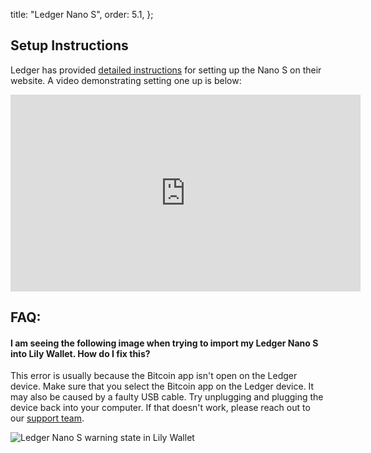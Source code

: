 

  title: "Ledger Nano S",
  order: 5.1,
};

<DeviceInfo
  image="/assets/devices/ledger.png"
  name="Ledger Nano S"
  companyName="Ledger"
  learnMoreUrl="https://shop.ledger.com/pages/ledger-nano-x"
  purchaseUrl="https://shop.ledger.com/products/ledger-nano-s"
/>

## Setup Instructions

Ledger has provided [detailed instructions](https://support.ledger.com/hc/en-us/articles/360000613793-Set-up-as-new-device) for setting up the Nano S on their website. A video demonstrating setting one up is below:

<div className="flex justify-center mx-auto my-4">
  <iframe
    width="560"
    height="315"
    src="https://www.youtube.com/embed/lQkhvGNhvAM"
    title="YouTube video player"
    frameborder="0"
    allow="accelerometer; autoplay; clipboard-write; encrypted-media; gyroscope; picture-in-picture"
    allowfullscreen
  ></iframe>
</div>

## FAQ:

#### I am seeing the following image when trying to import my Ledger Nano S into Lily Wallet. How do I fix this?

This error is usually because the Bitcoin app isn't open on the Ledger device. Make sure that you select the Bitcoin app on the Ledger device. It may also be caused by a faulty USB cable. Try unplugging and plugging the device back into your computer. If that doesn't work, please reach out to our [support team](https://lily.kevinmulcrone.com/support).

<img src={LedgerWarning} alt="Ledger Nano S warning state in Lily Wallet" />
